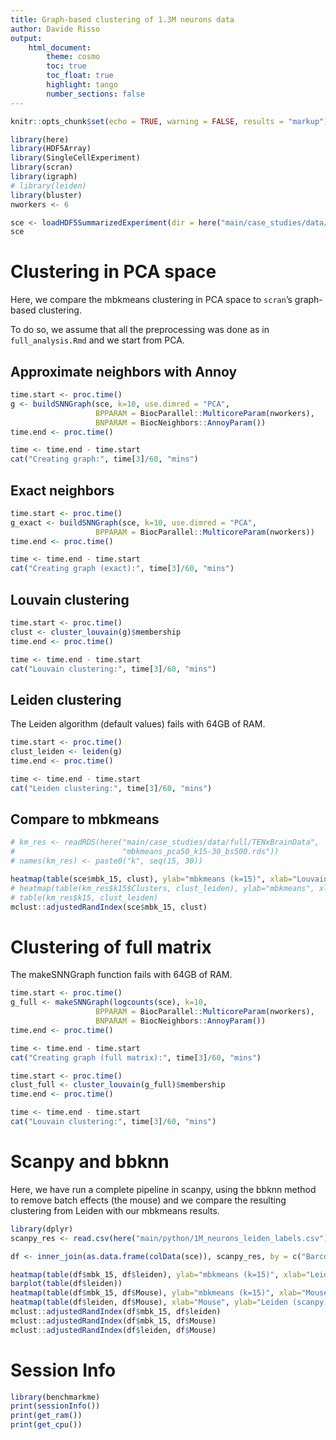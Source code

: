 ```yaml
---
title: Graph-based clustering of 1.3M neurons data
author: Davide Risso
output: 
    html_document:
        theme: cosmo 
        toc: true
        toc_float: true
        highlight: tango
        number_sections: false
---
```


```r
knitr::opts_chunk$set(echo = TRUE, warning = FALSE, results = "markup")
```

```r
library(here)
library(HDF5Array)
library(SingleCellExperiment)
library(scran)
library(igraph)
# library(leiden)
library(bluster)
nworkers <- 6
```


```r
sce <- loadHDF5SummarizedExperiment(dir = here("main/case_studies/data/full/TENxBrainData/TENxBrainData_preprocessed"))
sce
```

# Clustering in PCA space

Here, we compare the mbkmeans clustering in PCA space to `scran`'s graph-based clustering.

To do so, we assume that all the preprocessing was done as in `full_analysis.Rmd` and we start from PCA.

## Approximate neighbors with Annoy

```r
time.start <- proc.time()
g <- buildSNNGraph(sce, k=10, use.dimred = "PCA", 
                   BPPARAM = BiocParallel::MulticoreParam(nworkers),
                   BNPARAM = BiocNeighbors::AnnoyParam())
time.end <- proc.time()

time <- time.end - time.start
cat("Creating graph:", time[3]/60, "mins")
```

## Exact neighbors

```r
time.start <- proc.time()
g_exact <- buildSNNGraph(sce, k=10, use.dimred = "PCA", 
                   BPPARAM = BiocParallel::MulticoreParam(nworkers))
time.end <- proc.time()

time <- time.end - time.start
cat("Creating graph (exact):", time[3]/60, "mins")
```

## Louvain clustering

```r
time.start <- proc.time()
clust <- cluster_louvain(g)$membership
time.end <- proc.time()

time <- time.end - time.start
cat("Louvain clustering:", time[3]/60, "mins")
```

## Leiden clustering

The Leiden algorithm (default values) fails with 64GB of RAM.

```r
time.start <- proc.time()
clust_leiden <- leiden(g)
time.end <- proc.time()

time <- time.end - time.start
cat("Leiden clustering:", time[3]/60, "mins")
```

## Compare to mbkmeans

```r
# km_res <- readRDS(here("main/case_studies/data/full/TENxBrainData",
#                        "mbkmeans_pca50_k15-30_bs500.rds"))
# names(km_res) <- paste0("k", seq(15, 30))

heatmap(table(sce$mbk_15, clust), ylab="mbkmeans (k=15)", xlab="Louvain")
# heatmap(table(km_res$k15$Clusters, clust_leiden), ylab="mbkmeans", xlab="Leiden")
# table(km_res$k15, clust_leiden)
mclust::adjustedRandIndex(sce$mbk_15, clust)
```

# Clustering of full matrix

The makeSNNGraph function fails with 64GB of RAM.

```r
time.start <- proc.time()
g_full <- makeSNNGraph(logcounts(sce), k=10,
                   BPPARAM = BiocParallel::MulticoreParam(nworkers),
                   BNPARAM = BiocNeighbors::AnnoyParam())
time.end <- proc.time()

time <- time.end - time.start
cat("Creating graph (full matrix):", time[3]/60, "mins")

time.start <- proc.time()
clust_full <- cluster_louvain(g_full)$membership
time.end <- proc.time()

time <- time.end - time.start
cat("Louvain clustering:", time[3]/60, "mins")
```

# Scanpy and bbknn

Here, we have run a complete pipeline in scanpy, using the bbknn method to remove batch effects (the mouse) and we compare the resulting clustering from Leiden with our mbkmeans results.

```r
library(dplyr)
scanpy_res <- read.csv(here("main/python/1M_neurons_leiden_labels.csv"))

df <- inner_join(as.data.frame(colData(sce)), scanpy_res, by = c("Barcode"="X"))
```

```r
heatmap(table(df$mbk_15, df$leiden), ylab="mbkmeans (k=15)", xlab="Leiden (scanpy)")
barplot(table(df$leiden))
heatmap(table(df$mbk_15, df$Mouse), ylab="mbkmeans (k=15)", xlab="Mouse", scale = "none")
heatmap(table(df$leiden, df$Mouse), xlab="Mouse", ylab="Leiden (scanpy)", scale="none")
mclust::adjustedRandIndex(df$mbk_15, df$leiden)
mclust::adjustedRandIndex(df$mbk_15, df$Mouse)
mclust::adjustedRandIndex(df$leiden, df$Mouse)
```

# Session Info

```r
library(benchmarkme)
print(sessionInfo())
print(get_ram())
print(get_cpu())
```
